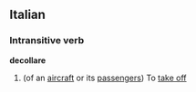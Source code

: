 ==Italian==
===Intransitive verb===
'''decollare'''
#(of an [[aircraft]] or its [[passenger]]s) To [[take off]]
{{it-conj-are|decoll|essere}}